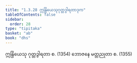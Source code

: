```yaml
---
title: "1.3.28 ဣန္ဒြိယေသုဂုတ္တဒွါရတာဒုက"
tableOfContents: false
sidebar:
  order: 28
type: "tipitaka"
basket: "ab"
book: "dhs"
---
```



<DynamicBreadcrumb />

<Division number="150" book="dhs" e="ch" v="29" p="40">

<Paragraph number="336" book="dhs">
ဣန္ဒြိယေသု ဂုတ္တဒွါရတာ စ. (<Emphasis>1354</Emphasis>)
</Paragraph>

<Paragraph number="337" book="dhs">
ဘောဇနေ မတ္တညုတာ စ. (<Emphasis>1355</Emphasis>)
</Paragraph>
</Division>
